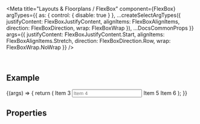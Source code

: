 
<Meta
  title="Layouts & Floorplans / FlexBox"
  component={FlexBox}
  argTypes={{
    as: { control: { disable: true } },
    ...createSelectArgTypes({
      justifyContent: FlexBoxJustifyContent,
      alignItems: FlexBoxAlignItems,
      direction: FlexBoxDirection,
      wrap: FlexBoxWrap
    }),
    ...DocsCommonProps
  }}
  args={{
    justifyContent: FlexBoxJustifyContent.Start,
    alignItems: FlexBoxAlignItems.Stretch,
    direction: FlexBoxDirection.Row,
    wrap: FlexBoxWrap.NoWrap
  }}
/>

<DocsHeader />

<br />

## Example

<Canvas>
  <Story name="Default">
    {(args) => {
      return (
        <FlexBox {...args}>
          <Title>Item 1</Title>
          <Icon name="employee" tooltip="Item 2" />
          <Label>Item 3</Label>
          <Input placeholder="Item 4" />
          <Label>Item 5</Label>
          <Label>Item 6</Label>
        </FlexBox>
      );
    }}
  </Story>
</Canvas>

## Properties

<ArgsTable story="." />
